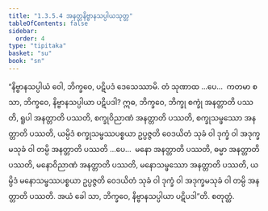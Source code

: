 ```yaml
---
title: "1.3.5.4 အနတ္တနိဗ္ဗာနသပ္ပါယသုတ္တ"
tableOfContents: false
sidebar:
  order: 4
type: "tipitaka"
basket: "su"
book: "sn"
---
```



<DynamicBreadcrumb />

<Division number="149" book="sn" e="ch" v="18" p="301">

<Paragraph number="816" book="sn">
“နိဗ္ဗာနသပ္ပါယံ ဝေါ, ဘိက္ခဝေ, ပဋိပဒံ ဒေသေဿာမိ. တံ သုဏာထ …ပေ…  ကတမာ စ သာ, ဘိက္ခဝေ, နိဗ္ဗာနသပ္ပါယာ ပဋိပဒါ? ဣဓ, ဘိက္ခဝေ, ဘိက္ခု စက္ခုံ အနတ္တာတိ ပဿတိ, ရူပါ အနတ္တာတိ ပဿတိ, စက္ခုဝိညာဏံ အနတ္တာတိ ပဿတိ, စက္ခုသမ္ဖဿော အနတ္တာတိ ပဿတိ, ယမ္ပိဒံ စက္ခုသမ္ဖဿပစ္စယာ ဥပ္ပဇ္ဇတိ ဝေဒယိတံ သုခံ ဝါ ဒုက္ခံ ဝါ အဒုက္ခမသုခံ ဝါ တမ္ပိ အနတ္တာတိ ပဿတိ …ပေ…  မနော အနတ္တာတိ ပဿတိ, ဓမ္မာ အနတ္တာတိ ပဿတိ, မနောဝိညာဏံ အနတ္တာတိ ပဿတိ, မနောသမ္ဖဿော အနတ္တာတိ ပဿတိ, ယမ္ပိဒံ မနောသမ္ဖဿပစ္စယာ ဥပ္ပဇ္ဇတိ ဝေဒယိတံ သုခံ ဝါ ဒုက္ခံ ဝါ အဒုက္ခမသုခံ ဝါ တမ္ပိ အနတ္တာတိ ပဿတိ. အယံ ခေါ သာ, ဘိက္ခဝေ, နိဗ္ဗာနသပ္ပါယာ ပဋိပဒါ”တိ.

</Paragraph>
</Division>

<Paragraph number="817" type="center" book="sn">
စတုတ္ထံ.
</Paragraph>